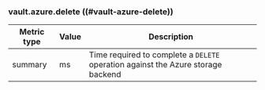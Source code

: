 ### vault.azure.delete ((#vault-azure-delete))

Metric type | Value | Description
----------- | ----- | -----------
summary     | ms    | Time required to complete a `DELETE` operation against the Azure storage backend